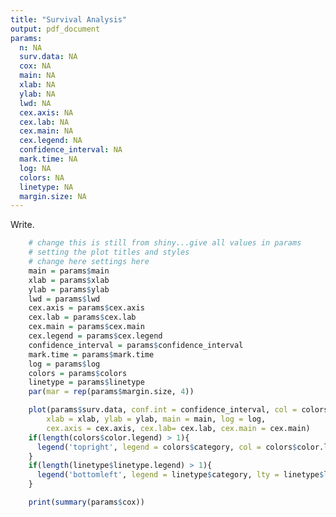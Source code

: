 ```yaml
---
title: "Survival Analysis"
output: pdf_document
params:
  n: NA
  surv.data: NA
  cox: NA
  main: NA
  xlab: NA
  ylab: NA
  lwd: NA
  cex.axis: NA
  cex.lab: NA
  cex.main: NA
  cex.legend: NA
  confidence_interval: NA
  mark.time: NA
  log: NA
  colors: NA
  linetype: NA
  margin.size: NA
---
```

Write. 

<!-- Plot -->

```r
    # change this is still from shiny...give all values in params
    # setting the plot titles and styles
    # change here settings here
    main = params$main
    xlab = params$xlab
    ylab = params$ylab
    lwd = params$lwd
    cex.axis = params$cex.axis
    cex.lab = params$cex.lab
    cex.main = params$cex.main
    cex.legend = params$cex.legend
    confidence_interval = params$confidence_interval
    mark.time = params$mark.time
    log = params$log
    colors = params$colors
    linetype = params$linetype
    par(mar = rep(params$margin.size, 4))

    plot(params$surv.data, conf.int = confidence_interval, col = colors$color, lty = linetype$lty, lwd = lwd, mark.time = mark.time,
        xlab = xlab, ylab = ylab, main = main, log = log,
        cex.axis = cex.axis, cex.lab= cex.lab, cex.main = cex.main)
    if(length(colors$color.legend) > 1){
      legend('topright', legend = colors$category, col = colors$color.legend, cex = cex.legend, title = colors$legend_name, lty = 1, bty = 'n')
    }
    if(length(linetype$linetype.legend) > 1){
      legend('bottomleft', legend = linetype$category, lty = linetype$linetype.legend, cex = cex.legend, title = linetype$legend_name, col = colors$color.legend[1], bty = 'n')
    }

```


<!-- stats output -->

```r
    print(summary(params$cox))
```